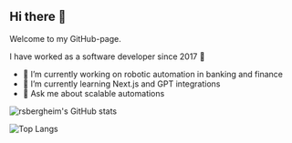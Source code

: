 ## Hi there 👋

Welcome to my GitHub-page.
  
I have worked as a software developer since 2017 🌠

<!--
**rsbergheim/rsbergheim** is a ✨ _special_ ✨ repository because its `README.md` (this file) appears on your GitHub profile.

Here are some ideas to get you started:
- 👯 I’m looking to collaborate on ...
- 🤔 I’m looking for help with ...
- 😄 Pronouns: ...
- ⚡ Fun fact: ...
- 📫 How to reach me:  ...

-->

- 🔭 I’m currently working on robotic automation in banking and finance
- 🌱 I’m currently learning Next.js and GPT integrations
- 💬 Ask me about scalable automations

![rsbergheim's GitHub stats](https://github-readme-stats.vercel.app/api?username=rsbergheim&show=reviews,prs_merged,prs_merged_percentage&show_icons=true&theme=tokyonight&rank_icon=github&include_all_commits=true)

![Top Langs](https://github-readme-stats.vercel.app/api/top-langs/?username=rsbergheim&langs_count=10&theme=tokyonight&include_all_commits=true)
